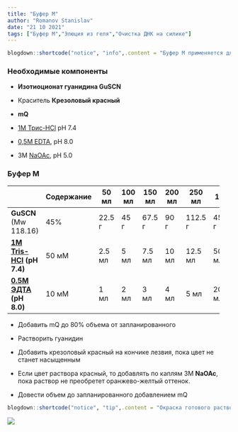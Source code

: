 ```yaml
---
title: "Буфер M"
author: "Romanov Stanislav"
date: "21 10 2021"
tags: ["Буфер M","Элюция из геля","Очистка ДНК на силике"]
---
```


```r

blogdown::shortcode("notice", "info",.content = "Буфер M применяется для элюции ДНК из агарозного геля на колонках с силикой.")

```

### Необходимые компоненты

-   **Изотиоционат гуанидина GuSCN**

-   Краситель **Крезоловый красный**

-   **mQ**

-   [1М Трис-HCl](/labreagents/buffers/tris) pH 7.4

-   [0,5M EDTA](/labreagents/buffers/edta), pH 8.0

-   3M [NaOAc](/labreagents/buffers/naoac), pH 5.0

### Буфер M

+-----------------------------------------------------------+------------+--------+--------+--------+--------+---------+-------+
|                                                           | Содержание | 50 мл  | 100 мл | 150 мл | 200 мл | 250 мл  | 1 л   |
+===========================================================+============+========+========+========+========+=========+=======+
| **GuSCN** (Mw 118.16)                                     | 45%        | 22.5 г | 45 г   | 67.5 г | 90 г   | 112.5 г | 450 г |
+-----------------------------------------------------------+------------+--------+--------+--------+--------+---------+-------+
| [**1M Tris-HCl**](/labreagents/buffers/tris) **(pH 7.4)** | 50 мМ      | 2.5 мл | 5 мл   | 7.5 мл | 10 мл  | 12.5 мл | 50 мл |
+-----------------------------------------------------------+------------+--------+--------+--------+--------+---------+-------+
| [**0.5М ЭДТА**](/labreagents/buffers/edta) **(pH 8.0)**   | 10 мМ      | 1 мл   | 2 мл   | 3 мл   | 4 мл   | 5 мл    | 20 мл |
+-----------------------------------------------------------+------------+--------+--------+--------+--------+---------+-------+

-   Добавить mQ до 80% объема от запланированного

-   Растворить гуанидин

-   Добавить крезоловый красный на кончике лезвия, пока цвет не станет насыщенным

-   Если цвет раствора красный, то добавлять по каплям 3M **NaOAc**, пока раствор не преобретет оранжево-желтый оттенок.

-   Довести объем до запланированного добавлением mQ

```r

blogdown::shortcode("notice", "tip",.content = "Окраска готового раствора должна быть как на фотографии ниже.")
```

![](_index.files/BufferM.jpg?classes=shadow&width=30pc){.shadow style="width"}
